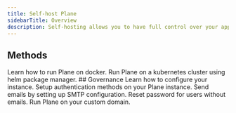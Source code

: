 ```yaml
---
title: Self-host Plane
sidebarTitle: Overview
description: Self-hosting allows you to have full control over your applications and data. It’s a great way to ensure privacy, control, and customization.
---
```


## Methods
<CardGroup cols={2}>
  <Card title="Docker" icon="docker" href="/self-hosting/methods/docker-compose">
    Learn how to run Plane on docker.
  </Card>
  <Card title="Kubernetes" icon="gear" href="/self-hosting/methods/kubernetes">
    Run Plane on a kubernetes cluster using helm package manager.
  </Card>
</CardGroup>
## Governance
<CardGroup cols={2}>
  <Card title="Instance admin and god mode" icon="toolbox" href="/self-hosting/govern/instance-admin">
    Learn how to configure your instance.
  </Card>
  <Card title="Authentication" icon="key" href="/self-hosting/govern/authentication">
    Setup authentication methods on your Plane instance.
  </Card>
  <Card title="Communication" icon="paper-plane" href="/self-hosting/govern/communication">
    Send emails by setting up SMTP configuration.
  </Card>
  <Card title="Reset Password" icon="unlock" href="/self-hosting/govern/reset-password">
    Reset password for users without emails.
  </Card>
  <Card title="Branding" icon="paint-roller" href="/self-hosting/govern/custom-domain">
    Run Plane on your custom domain.
  </Card>
</CardGroup>

